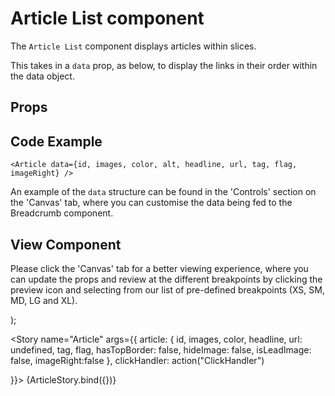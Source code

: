 

<Meta
  title="Newskit Components/Slices/Article"
  component={Article}
/>

# Article List component
The `Article List` component displays articles within slices.

This takes in a `data` prop, as below, to display the links in their order within the data object.

## Props
<Props of={Article} />

## Code Example
`<Article data={id, images, color, alt, headline, url, tag, flag, imageRight} />`

An example of the `data` structure can be found in the 'Controls' section on the 'Canvas' tab, where you can customise the data being fed to the Breadcrumb component.

## View Component
Please click the 'Canvas' tab for a better viewing experience, where you can update the props and review at the different breakpoints by clicking the preview icon and selecting from our list of pre-defined breakpoints (XS, SM, MD, LG and XL).

  <NewsKitProvider theme={TimesWebLightTheme}>
    <Article article={article} clickHandler={clickHandler} />
  </NewsKitProvider>
);

<Story name="Article" args={{
  article: {
    id,
    images,
    color,
    headline,
    url: undefined,
    tag,
    flag,
    hasTopBorder: false,
    hideImage: false,
    isLeadImage: false,
    imageRight:false
  },
  clickHandler: action("ClickHandler")
  
}}>
  {ArticleStory.bind({})}
</Story>